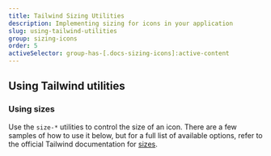 ```yaml
---
title: Tailwind Sizing Utilities
description: Implementing sizing for icons in your application
slug: using-tailwind-utilities
group: sizing-icons
order: 5
activeSelector: group-has-[.docs-sizing-icons]:active-content
---
```


## Using Tailwind utilities
### Using sizes

Use the `size-*` utilities to control the size of an icon. There are a few samples of how to use it below, but for a full list of available options, refer to the official Tailwind documentation for [sizes](https://tailwindcss.com/docs/size).
